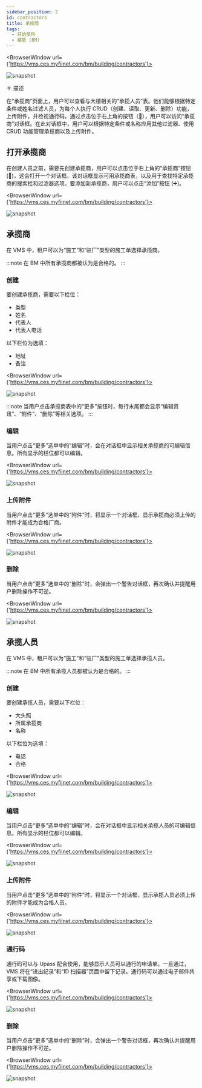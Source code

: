 ---
sidebar_position: 2
id: contractors
title: 承揽商
tags:
  - 开始使用
  - 楼管 (BM)
---


<BrowserWindow url={'https://vms.ces.myfiinet.com/bm/building/contractors'}>

![snapshot](/assets/bm/bm-contractors-zh-hant.png)

</BrowserWindow>

＃ 描述

在“承揽商”页面上，用户可以查看与大楼相关的“承揽人员”表。他们能够根据特定条件或姓名过滤人员，为每个人执行 CRUD（创建、读取、更新、删除）功能，上传附件，并检视通行码。通过点击位于右上角的按钮（🤝），用户可以访问“承揽商”对话框。在此对话框中，用户可以根据特定条件或名称应用其他过滤器、使用 CRUD 功能管理承揽商以及上传附件。

## 打开承揽商

在创建人员之前，需要先创建承揽商，用户可以点击位于右上角的“承揽商”按钮 (🤝)，这会打开一个对话框。该对话框显示可用承揽商表，以及用于查找特定承揽商的搜索栏和过滤器选项。要添加新承揽商，用户可以点击“添加”按钮 (➕)。

<BrowserWindow url={'https://vms.ces.myfiinet.com/bm/building/contractors'}>

![snapshot](/assets/bm/bm-contractors-dialog-zh-hant.png)

</BrowserWindow>

## 承揽商

在 VMS 中，租户可以为“施工”和“驻厂”类型的施工单选择承揽商。

:::note
在 BM 中所有承揽商都被认为是合格的。
:::

### 创建

要创建承揽商，需要以下栏位：

- 类型
- 姓名
- 代表人
- 代表人电话

以下栏位为选填：

- 地址
- 备注

<BrowserWindow url={'https://vms.ces.myfiinet.com/bm/building/contractors'}>

![snapshot](/assets/bm/bm-create-contractors-zh-hant.png)

</BrowserWindow>

:::note
当用户点击承揽商表中的“更多”按钮时，每行末尾都会显示“编辑资讯”、“附件”、“删除”等相关选项。
:::

### 编辑

当用户点击“更多”选单中的“编辑”时，会在对话框中显示相关承揽商的可编辑信息。所有显示的栏位都可以编辑。

<BrowserWindow url={'https://vms.ces.myfiinet.com/bm/building/contractors'}>

![snapshot](/assets/bm/bm-edit-contractors-zh-hant.png)

</BrowserWindow>

### 上传附件

当用户点击“更多”选单中的“附件”时，将显示一个对话框，显示承揽商必须上传的附件才能成为合格厂商。

<BrowserWindow url={'https://vms.ces.myfiinet.com/bm/building/contractors'}>

![snapshot](/assets/bm/bm-contractors-dialog-upload-attachment-zh-hant.png)

</BrowserWindow>

### 删除

当用户点击“更多”选单中的“删除”时，会弹出一个警告对话框，再次确认并提醒用户删除操作不可逆。

<BrowserWindow url={'https://vms.ces.myfiinet.com/bm/building/contractors'}>

![snapshot](/assets/bm/bm-delete-contractors-zh-hant.png)

</BrowserWindow>

## 承揽人员

在 VMS 中，租户可以为“施工”和“驻厂”类型的施工单选择承揽人员。

:::note
在 BM 中所有承揽人员都被认为是合格的。
:::

### 创建

要创建承揽人员，需要以下栏位：

- 大头照
- 所属承揽商
- 名称

以下栏位为选填：

- 电话
- 合格

<BrowserWindow url={'https://vms.ces.myfiinet.com/bm/building/contractors'}>

![snapshot](/assets/bm/bm-create-personnel-zh-hant.png)

</BrowserWindow>

### 编辑

当用户点击“更多”选单中的“编辑”时，会在对话框中显示相关承揽人员的可编辑信息。所有显示的栏位都可以编辑。

<BrowserWindow url={'https://vms.ces.myfiinet.com/bm/building/contractors'}>

![snapshot](/assets/bm/bm-edit-personnel-zh-hant.png)

</BrowserWindow>

### 上传附件

当用户点击“更多”选单中的“附件”时，将显示一个对话框，显示承揽人员必须上传的附件才能成为合格人员。

<BrowserWindow url={'https://vms.ces.myfiinet.com/bm/building/contractors'}>

![snapshot](/assets/bm/bm-personnel-upload-attachment-zh-hant.png)

</BrowserWindow>

### 通行码

通行码可以与 Upass 配合使用，能够显示人员可以通行的申请单。一旦通过，VMS 将在“进出纪录”和“ID 扫描器”页面中留下记录。通行码可以通过电子邮件共享或下载图像。

<BrowserWindow url={'https://vms.ces.myfiinet.com/bm/building/contractors'}>

![snapshot](/assets/bm/bm-personnel-access-code-zh-hant.png)

</BrowserWindow>

### 删除

当用户点击“更多”选单中的“删除”时，会弹出一个警告对话框，再次确认并提醒用户删除操作不可逆。

<BrowserWindow url={'https://vms.ces.myfiinet.com/bm/building/contractors'}>

![snapshot](/assets/bm/bm-delete-personnel-zh-hant.png)

</BrowserWindow>
